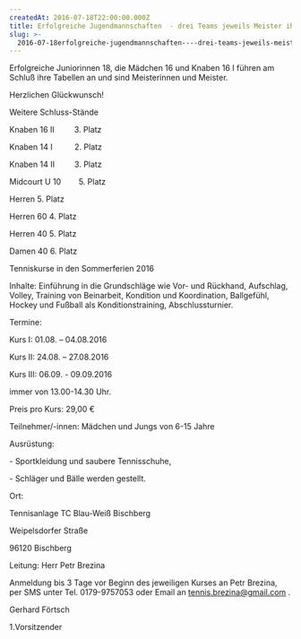 ```yaml
---
createdAt: 2016-07-18T22:00:00.000Z
title: Erfolgreiche Jugendmannschaften  - drei Teams jeweils Meister ihrer Klasse
slug: >-
  2016-07-18erfolgreiche-jugendmannschaften----drei-teams-jeweils-meister-ihrer-klasse
---
```


Erfolgreiche Juniorinnen 18, die Mädchen 16 und Knaben 16 I führen am Schluß ihre Tabellen an und sind Meisterinnen und Meister.

Herzlichen Glückwunsch!

Weitere Schluss-Stände

Knaben 16 II         3. Platz

Knaben 14 I          2. Platz

Knaben 14 II         3. Platz

Midcourt U 10        5. Platz

Herren 5. Platz

Herren 60 4. Platz

Herren 40 5. Platz

Damen 40 6. Platz

Tenniskurse in den Sommerferien 2016

Inhalte: Einführung in die Grundschläge wie Vor- und Rückhand, 
Aufschlag, Volley, Training von Beinarbeit, Kondition und Koordination, 
Ballgefühl, Hockey und Fußball als Konditionstraining, Abschlussturnier.

Termine:

Kurs I: 01.08. – 04.08.2016

Kurs II: 24.08. – 27.08.2016

Kurs III: 06.09. - 09.09.2016

immer von 13.00-14.30 Uhr.

Preis pro Kurs: 29,00 €

Teilnehmer/-innen: Mädchen und Jungs von 6-15 Jahre

Ausrüstung:

\- Sportkleidung und saubere Tennisschuhe,

\- Schläger und Bälle werden gestellt.

Ort:

Tennisanlage TC Blau-Weiß Bischberg

Weipelsdorfer Straße

96120 Bischberg

Leitung: Herr Petr Brezina

Anmeldung bis 3 Tage vor Beginn des jeweiligen Kurses an Petr Brezina,
per SMS unter Tel. 0179-9757053 oder Email an [tennis.brezina@gmail.com](mailto\:tennis.brezina@gmail.com) .

Gerhard Förtsch

1.Vorsitzender
